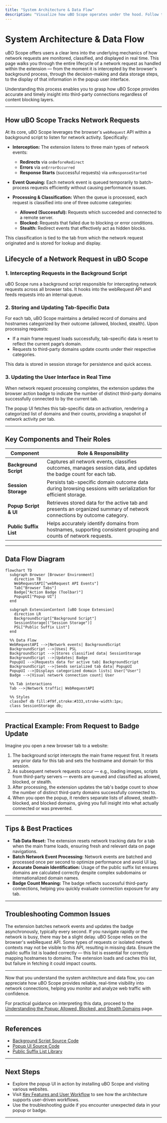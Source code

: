```yaml
---
title: "System Architecture & Data Flow"
description: "Visualize how uBO Scope operates under the hood. Follow the life of a network request: from interception with webRequest in the background script, through classification and storage, to real-time presentation in the popup UI. Includes a mermaid diagram showing major components and their relationships."
---
```


# System Architecture & Data Flow

uBO Scope offers users a clear lens into the underlying mechanics of how network requests are monitored, classified, and displayed in real time. This page walks you through the entire lifecycle of a network request as handled within the extension — from the moment it is intercepted by the browser's background process, through the decision-making and data storage steps, to the display of that information in the popup user interface.

Understanding this process enables you to grasp how uBO Scope provides accurate and timely insight into third-party connections regardless of content blocking layers.

---

## How uBO Scope Tracks Network Requests

At its core, uBO Scope leverages the browser's `webRequest` API within a background script to listen for network activity. Specifically:

- **Interception:** The extension listens to three main types of network events:
  - **Redirects** via `onBeforeRedirect`
  - **Errors** via `onErrorOccurred`
  - **Response Starts** (successful requests) via `onResponseStarted`

- **Event Queuing:** Each network event is queued temporarily to batch-process requests efficiently without causing performance issues.

- **Processing & Classification:** When the queue is processed, each request is classified into one of three outcome categories:
  - **Allowed (Successful):** Requests which succeeded and connected to a remote server.
  - **Blocked:** Requests that failed due to blocking or error conditions.
  - **Stealth:** Redirect events that effectively act as hidden blocks.

This classification is tied to the tab from which the network request originated and is stored for lookup and display.


## Lifecycle of a Network Request in uBO Scope

### 1. Intercepting Requests in the Background Script

uBO Scope runs a background script responsible for intercepting network requests across all browser tabs. It hooks into the webRequest API and feeds requests into an internal queue.

### 2. Storing and Updating Tab-Specific Data

For each tab, uBO Scope maintains a detailed record of domains and hostnames categorized by their outcome (allowed, blocked, stealth). Upon processing requests:

- If a main frame request loads successfully, tab-specific data is reset to reflect the current page’s domain.
- Requests to third-party domains update counts under their respective categories.

This data is stored in session storage for persistence and quick access.

### 3. Updating the User Interface in Real Time

When network request processing completes, the extension updates the browser action badge to indicate the number of distinct third-party domains successfully connected to by the current tab.

The popup UI fetches this tab-specific data on activation, rendering a categorized list of domains and their counts, providing a snapshot of network activity per tab.

---

## Key Components and Their Roles

| Component                 | Role & Responsibility                                               |
|--------------------------|-------------------------------------------------------------------|
| **Background Script**    | Captures all network events, classifies outcomes, manages session data, and updates the badge count for each tab. |
| **Session Storage**      | Persists tab-specific domain outcome data during browsing sessions with serialization for efficient storage. |
| **Popup Script & UI**    | Retrieves stored data for the active tab and presents an organized summary of network connections by outcome category. |
| **Public Suffix List**   | Helps accurately identify domains from hostnames, supporting consistent grouping and counts of network requests. |

---

## Data Flow Diagram

```mermaid
flowchart TD
  subgraph Browser [Browser Environment]
    direction TB
    WebRequestAPI["webRequest API Events"]
    Tab["Browser Tabs"]
    Badge["Action Badge (Toolbar)"]
    PopupUI["Popup UI"]
  end

  subgraph ExtensionContext [uBO Scope Extension]
    direction LR
    BackgroundScript["Background Script"]
    SessionStorage[("Session Storage")]
    PSL["Public Suffix List"]
  end

  %% Data Flow
  WebRequestAPI -->|Network events| BackgroundScript
  BackgroundScript -->|Uses| PSL
  BackgroundScript -->|Stores classified data| SessionStorage
  BackgroundScript -->|Updates| Badge
  PopupUI -->|Requests data for active tab| BackgroundScript
  BackgroundScript -->|Sends serialized tab data| PopupUI
  PopupUI -->|Displays categorized domain lists| User["User"]
  Badge -->|Visual network connection count| User

  %% Tab interactions
  Tab -->|Network traffic| WebRequestAPI

  %% Styles
  classDef db fill:#f9f,stroke:#333,stroke-width:1px;
  class SessionStorage db;
```

---

## Practical Example: From Request to Badge Update

Imagine you open a new browser tab to a website:

1. The background script intercepts the main frame request first. It resets any prior data for this tab and sets the hostname and domain for this session.
2. As subsequent network requests occur — e.g., loading images, scripts from third-party servers — events are queued and classified as allowed, blocked, or stealth.
3. After processing, the extension updates the tab's badge count to show the number of distinct third-party domains successfully connected to.
4. When you open the popup, it renders separate lists of allowed, stealth-blocked, and blocked domains, giving you full insight into what actually connected or was prevented.

---

## Tips & Best Practices

- **Tab Data Reset:** The extension resets network tracking data for a tab when the main frame loads, ensuring fresh and relevant data on page navigations.
- **Batch Network Event Processing:** Network events are batched and processed once per second to optimize performance and avoid UI lag.
- **Accurate Domain Identification:** Usage of the public suffix list ensures domains are calculated correctly despite complex subdomains or internationalized domain names.
- **Badge Count Meaning:** The badge reflects successful third-party connections, helping you quickly evaluate connection exposure for any tab.

---

## Troubleshooting Common Issues

<AccordionGroup title="Common Troubleshooting Scenarios">
<Accordion title="Why does the badge sometimes not update immediately?">
The extension batches network events and updates the badge asynchronously, typically every second. If you navigate rapidly or the network is busy, there may be a slight delay.
</Accordion>
<Accordion title="Why are some network requests not listed in the popup?">
uBO Scope relies on the browser's webRequest API. Some types of requests or isolated network contexts may not be visible to this API, resulting in missing data.
</Accordion>
<Accordion title="What if the domain counts seem incorrect or inconsistent?">
Ensure the public suffix list is loaded correctly — this list is essential for correctly mapping hostnames to domains. The extension loads and caches this list, but failure in fetching it could impact counts.
</Accordion>
</AccordionGroup>

---

Now that you understand the system architecture and data flow, you can appreciate how uBO Scope provides reliable, real-time visibility into network connections, helping you monitor and analyze web traffic with confidence.

For practical guidance on interpreting this data, proceed to the [Understanding the Popup: Allowed, Blocked, and Stealth Domains](/guides/interpreting-results/understanding-popup) page.

---

## References

- [Background Script Source Code](https://github.com/gorhill/uBO-Scope/blob/main/js/background.js)
- [Popup UI Source Code](https://github.com/gorhill/uBO-Scope/blob/main/js/popup.js)
- [Public Suffix List Library](https://github.com/gorhill/uBO-Scope/blob/main/js/lib/publicsuffixlist.js)

---

## Next Steps

- Explore the popup UI in action by installing uBO Scope and visiting various websites.
- Visit [Key Features and User Workflow](/overview/feature-highlights/feature-list-and-workflow) to see how the architecture supports user-driven workflows.
- Use the troubleshooting guide if you encounter unexpected data in your popup or badge.

---